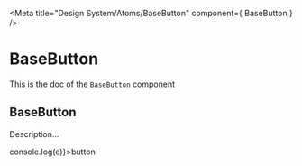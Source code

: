 <!--- BaseButton.stories.mdx --->


<Meta
  title="Design System/Atoms/BaseButton"
  component={ BaseButton }
/>

# BaseButton

This is the doc of the `BaseButton` component

## BaseButton

Description...

<Canvas>
  <Story name="base">
    <BaseButton onClick={(e) => console.log(e)}>button</BaseButton>
  </Story>
</Canvas>
